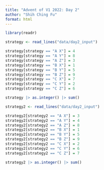 ```yaml
---
title: "Advent of V1 2022: Day 2"
author: "Shih Ching Fu"
format: html
---
```


```r
library(readr)
```


```r
strategy <- read_lines("data/day2_input") 

strategy[strategy == "A X"] = 4
strategy[strategy == "A Y"] = 8
strategy[strategy == "A Z"] = 3
strategy[strategy == "B X"] = 1
strategy[strategy == "B Y"] = 5
strategy[strategy == "B Z"] = 9
strategy[strategy == "C X"] = 7
strategy[strategy == "C Y"] = 2
strategy[strategy == "C Z"] = 6

strategy |> as.integer() |> sum()
```

```r
strategy2 <- read_lines("data/day2_input") 

strategy2[strategy2 == "A X"] = 3
strategy2[strategy2 == "A Y"] = 4
strategy2[strategy2 == "A Z"] = 8
strategy2[strategy2 == "B X"] = 1
strategy2[strategy2 == "B Y"] = 5
strategy2[strategy2 == "B Z"] = 9
strategy2[strategy2 == "C X"] = 2
strategy2[strategy2 == "C Y"] = 6
strategy2[strategy2 == "C Z"] = 7

strategy2 |> as.integer() |> sum()
```
